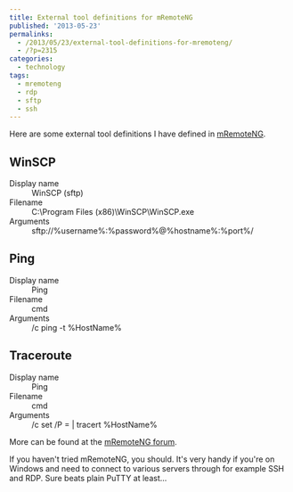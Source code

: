 ---
title: External tool definitions for mRemoteNG
published: '2013-05-23'
permalinks:
  - /2013/05/23/external-tool-definitions-for-mremoteng/
  - /?p=2315
categories:
  - technology
tags:
  - mremoteng
  - rdp
  - sftp
  - ssh
---

Here are some external tool definitions I have defined in <a href="http://www.mremoteng.org">mRemoteNG</a>.

## WinSCP

<dl>
  <dt>Display name</dt>
  <dd>WinSCP (sftp)</dd>
  <dt>Filename</dt>
  <dd>C:\Program Files (x86)\WinSCP\WinSCP.exe</dd>
  <dt>Arguments</dt>
  <dd>sftp://%username%:%password%@%hostname%:%port%/</dd>
</dl>

## Ping

<dl>
  <dt>Display name</dt>
  <dd>Ping</dd>
  <dt>Filename</dt>
  <dd>cmd</dd>
  <dt>Arguments</dt>
  <dd>/c ping -t %HostName%</dd>
</dl>

## Traceroute

<dl>
  <dt>Display name</dt>
  <dd>Ping</dd>
  <dt>Filename</dt>
  <dd>cmd</dd>
  <dt>Arguments</dt>
  <dd>/c set /P = | tracert %HostName%</dd>
</dl>

More can be found at the <a href="http://forum.mremoteng.org/viewtopic.php?f=3&t=82">mRemoteNG forum</a>.

<div class="note">
  If you haven't tried mRemoteNG, you should. It's very handy if you're on
  Windows and need to connect to various servers through for example SSH and
  RDP. Sure beats plain PuTTY at least...
</div>
